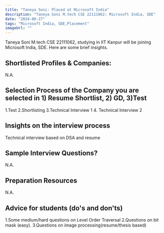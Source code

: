 ```yaml
---
title: "Taneya Soni: Placed at Microsoft India"
description: "Taneya Soni M.tech CSE 22111062: Microsoft India, SDE"
date: "2024-08-27"
tags: "Microsoft India, SDE,Placement"
imageUrl: ""
---
```


Taneya Soni M.tech CSE 22111062, studying in IIT Kanpur will be joining Microsoft India, SDE. Here are some brief insights. 

## Shortlisted Profiles & Companies:
N.A.

## Selection Process of the Company you are selected in 1) Resume Shortlist, 2) GD, 3)Test
1.Test 2.Shortlisting 3.Technical Interview 1 4. Technical Interview 2

##  Insights on the interview process
Technical interview based on DSA and resume

## Sample Interview Questions? 
N.A.

## Preparation Resources
N.A.

## Advice for students (do's and don'ts)
1.Some medium/hard questions on Level Order Traversal 2.Questions on bit mask (easy). 3.Questions on image processing(resume/thesis based)

